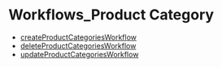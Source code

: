
# Workflows\_Product Category

- [createProductCategoriesWorkflow](../Workflows_Product_Category/functions/core_flows.Product_Category.Workflows_Product_Category.createProductCategoriesWorkflow/page.mdx)
- [deleteProductCategoriesWorkflow](../Workflows_Product_Category/functions/core_flows.Product_Category.Workflows_Product_Category.deleteProductCategoriesWorkflow/page.mdx)
- [updateProductCategoriesWorkflow](../Workflows_Product_Category/functions/core_flows.Product_Category.Workflows_Product_Category.updateProductCategoriesWorkflow/page.mdx)

